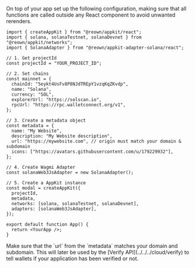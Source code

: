 On top of your app set up the following configuration, making sure that all functions are called outside any React component to avoid unwanted rerenders.

```tsx
import { createAppKit } from "@reown/appkit/react";
import { solana, solanaTestnet, solanaDevnet } from "@reown/appkit/networks";
import { SolanaAdapter } from "@reown/appkit-adapter-solana/react";

// 1. Get projectId
const projectId = "YOUR_PROJECT_ID";

// 2. Set chains
const mainnet = {
  chainId: "5eykt4UsFv8P8NJdTREpY1vzqKqZKvdp",
  name: "Solana",
  currency: "SOL",
  explorerUrl: "https://solscan.io",
  rpcUrl: "https://rpc.walletconnect.org/v1",
};

// 3. Create a metadata object
const metadata = {
  name: "My Website",
  description: "My Website description",
  url: "https://mywebsite.com", // origin must match your domain & subdomain
  icons: ["https://avatars.githubusercontent.com/u/179229932"],
};

// 4. Create Wagmi Adapter
const solanaWeb3JsAdapter = new SolanaAdapter();

// 5. Create a AppKit instance
const modal = createAppKit({
  projectId,
  metadata,
  networks: [solana, solanaTestnet, solanaDevnet],
  adapters: [solanaWeb3JsAdapter],
});

export default function App() {
  return <YourApp />;
}
```

<Info>
  Make sure that the `url` from the `metadata` matches your domain and
  subdomain. This will later be used by the [Verify
  API](../../../cloud/verify) to tell wallets if your application has been
  verified or not.
</Info>
